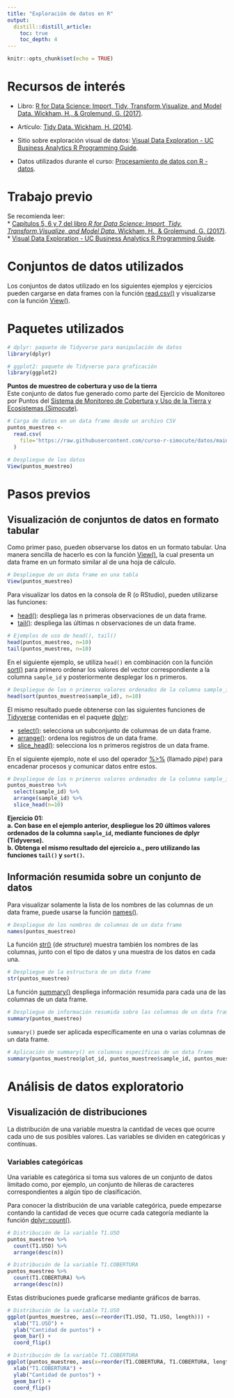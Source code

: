 ```yaml
---
title: "Exploración de datos en R"
output: 
  distill::distill_article:
    toc: true
    toc_depth: 4
---
```


```r
knitr::opts_chunk$set(echo = TRUE)
```

# Recursos de interés
* Libro: [R for Data Science: Import, Tidy, Transform,Visualize, and Model Data. Wickham, H., & Grolemund, G. (2017)](https://r4ds.had.co.nz/).

* Artículo: [Tidy Data. Wickham, H. (2014)](https://doi.org/10.18637/jss.v059.i10).

* Sitio sobre exploración visual de datos: [Visual Data Exploration - UC Business Analytics R Programming Guide](http://uc-r.github.io/gda).

* Datos utilizados durante el curso: [Procesamiento de datos con R - datos](https://github.com/curso-r-simocute/datos).

# Trabajo previo
Se recomienda leer:  
* [Capítulos 5, 6 y 7 del libro  _R for Data Science: Import, Tidy, Transform,Visualize, and Model Data_. Wickham, H., & Grolemund, G. (2017)](https://r4ds.had.co.nz/).  
* [Visual Data Exploration - UC Business Analytics R Programming Guide](http://uc-r.github.io/gda). 

# Conjuntos de datos utilizados
Los conjuntos de datos utilizado en los siguientes ejemplos y ejercicios pueden cargarse en data frames con la función [read.csv()](https://rdrr.io/r/utils/read.table.html) y visualizarse con la función [View()](https://rdrr.io/r/utils/View.html).

# Paquetes utilizados
```r
# dplyr: paquete de Tidyverse para manipulación de datos
library(dplyr)

# ggplot2: paquete de Tidyverse para graficación
library(ggplot2)
```

**Puntos de muestreo de cobertura y uso de la tierra**  
Este conjunto de datos fue generado como parte del Ejercicio de Monitoreo por Puntos del [Sistema de Monitoreo de Cobertura y Uso de la Tierra y Ecosistemas (Simocute)](https://simocute.go.cr/).

```r
# Carga de datos en un data frame desde un archivo CSV
puntos_muestreo <- 
  read.csv(
    file='https://raw.githubusercontent.com/curso-r-simocute/datos/main/puntosmuestreo-coberturauso-tierra/pnt_csv.csv'
  )
```

```r
# Despliegue de los datos
View(puntos_muestreo)
```

# Pasos previos
## Visualización de conjuntos de datos en formato tabular
Como primer paso, pueden observarse los datos en un formato tabular. Una manera sencilla de hacerlo es con la función [View()](https://rdrr.io/r/utils/View.html), la cual presenta un data frame en un formato similar al de una hoja de cálculo.

```r
# Despliegue de un data frame en una tabla
View(puntos_muestreo)
```

Para visualizar los datos en la consola de R (o RStudio), pueden utilizarse las funciones:  

* [head()](https://rdrr.io/r/utils/head.html): despliega las n primeras observaciones de un data frame.  
* [tail()](): despliega las últimas n observaciones de un data frame.  

```r
# Ejemplos de uso de head(), tail()
head(puntos_muestreo, n=10)
tail(puntos_muestreo, n=10)
```

En el siguiente ejemplo, se utiliza ```head()``` en combinación con la función [sort()](https://rdrr.io/r/base/sort.html) para primero ordenar los valores del vector correspondiente a la columna  ```sample_id  ``` y posteriormente desplegar los n primeros.

```r
# Despliegue de los n primeros valores ordenados de la columna sample_id
head(sort(puntos_muestreo$sample_id), n=10)
```

El mismo resultado puede obtenerse con las siguientes funciones de [Tidyverse](https://www.tidyverse.org/) contenidas en el paquete [dplyr](https://dplyr.tidyverse.org/):  

* [select()](https://dplyr.tidyverse.org/reference/select.html): selecciona un subconjunto de columnas de un data frame.  
* [arrange()](https://dplyr.tidyverse.org/reference/arrange.html): ordena los registros de un data frame.  
* [slice_head()](https://dplyr.tidyverse.org/reference/slice.html): selecciona los n primeros registros de un data frame.  

En el siguiente ejemplo, note el uso del operador [%>%](https://www.datacamp.com/community/tutorials/pipe-r-tutorial) (llamado *pipe*) para encadenar procesos y comunicar datos entre estos.

```r
# Despliegue de los n primeros valores ordenados de la columna sample_id, mediante funciones de dplyr (Tidyverse)
puntos_muestreo %>%
  select(sample_id) %>%
  arrange(sample_id) %>%
  slice_head(n=10)
```

**
Ejercicio 01:  
a. Con base en el ejemplo anterior, despliegue los 20 últimos valores ordenados de la columna ```sample_id```, mediante funciones de dplyr (Tidyverse).  
b. Obtenga el mismo resultado del ejercicio a., pero utilizando las funciones ```tail()``` y ```sort()```.
**

## Información resumida sobre un conjunto de datos
Para visualizar solamente la lista de los nombres de las columnas de un data frame, puede usarse la función [names()](https://rdrr.io/r/base/names.html).

```r
# Despliegue de los nombres de columnas de un data frame
names(puntos_muestreo)
```

La función [str()](https://rdrr.io/r/utils/str.html) (de *structure*) muestra también los nombres de las columnas, junto con el tipo de datos y una muestra de los datos en cada una.

```r
# Despliegue de la estructura de un data frame
str(puntos_muestreo)
```

La función [summary()](https://rdrr.io/r/base/summary.html) despliega información resumida para cada una de las columnas de un data frame.

```r
# Despliegue de información resumida sobre las columnas de un data frame
summary(puntos_muestreo)
```

```summary()``` puede ser aplicada específicamente en una o varias columnas de un data frame.

```r
# Aplicación de summary() en columnas específicas de un data frame
summary(puntos_muestreo$plot_id, puntos_muestreo$sample_id, puntos_muestreo$analysis_duration)
```

# Análisis de datos exploratorio

## Visualización de distribuciones
La distribución de una variable muestra la cantidad de veces que ocurre cada uno de sus posibles valores. Las variables se dividen en categóricas y contínuas.

### Variables categóricas
Una variable es categórica si toma sus valores de un conjunto de datos limitado como, por ejemplo, un conjunto de hileras de caracteres correspondientes a algún tipo de clasificación.

Para conocer la distribución de una variable categórica, puede empezarse contando la cantidad de veces que ocurre cada categoría mediante la función [dplyr::count()](https://dplyr.tidyverse.org/reference/count.html).

```r
# Distribución de la variable T1.USO
puntos_muestreo %>% 
  count(T1.USO) %>% 
  arrange(desc(n))

# Distribución de la variable T1.COBERTURA
puntos_muestreo %>% 
  count(T1.COBERTURA) %>% 
  arrange(desc(n))
```

Estas distribuciones puede graficarse mediante gráficos de barras.

```r
# Distribución de la variable T1.USO
ggplot(puntos_muestreo, aes(x=reorder(T1.USO, T1.USO, length))) +
  xlab("T1.USO") + 
  ylab("Cantidad de puntos") +   
  geom_bar() +
  coord_flip()

# Distribución de la variable T1.COBERTURA
ggplot(puntos_muestreo, aes(x=reorder(T1.COBERTURA, T1.COBERTURA, length))) +
  xlab("T1.COBERTURA") + 
  ylab("Cantidad de puntos") +   
  geom_bar() +
  coord_flip()
```